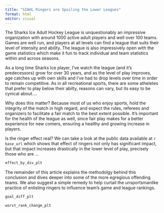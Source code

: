 ```yaml
---
title: "SIAHL Ringers are Spoiling the Lower Leagues"
format: html
editor: visual
---
```


The Sharks Ice Adult Hockey League is unquestionably an impressive organization with around 1000 active adult players and well over 100 teams. Games are well run, and players at all levels can find a league that suits their level of intensity and ability. The league is also impressively open with the game statistics which make it fun to track individual and team statistics within and across seasons.

As a long time Sharks Ice player, I've watch the league (and it's predecessors) grow for over 30 years, and as the level of play improves, age catches up with own skills and I've had to drop levels over time in order to remain competitive. As in all recreational sports, there are some atheletes that prefer to play below their abilty, reasons can vary, but its easy to be cynical about....

Why does this matter? Because most of us who enjoy sports, hold the integrity of the match in high regard, and expect the rules, referees and organizers to facilitate a fair match to the best extent possible. It's important for the health of the league as well, since fair play makes for a better experience for new comers, ensuring a healthy and growing increase in players.

Is the ringer effect real? We can take a look at the public data available at `r base_url` which shows that effect of ringers not only has significant impact, but that impact increases drastically in the lower level of play, precisely those who are ...

```r
effect_by_div_plt
```

The remainder of this article explains the methodolgy behind this conclusion and dives deeper into some of the more egregious offending teams. We also suggest a simple remedy to help curtail the unsportsmanlike practice of enlisting ringers to influence team's game and league rankings.

```r
goal_diff_plt
```

```r
worst_rank_change_plt
```
